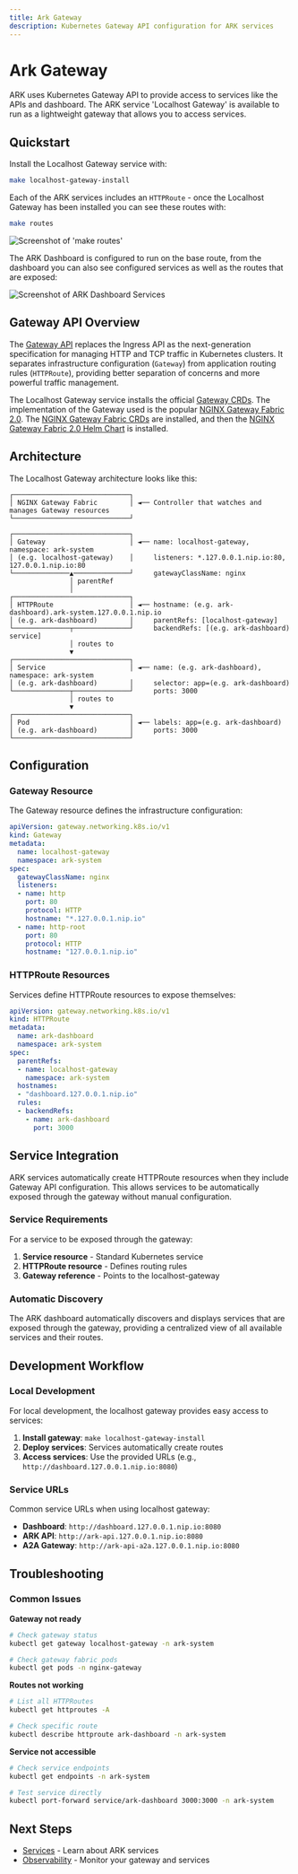 ```yaml
---
title: Ark Gateway
description: Kubernetes Gateway API configuration for ARK services
---
```


# Ark Gateway

ARK uses Kubernetes Gateway API to provide access to services like the APIs and dashboard. The ARK service 'Localhost Gateway' is available to run as a lightweight gateway that allows you to access services.

## Quickstart

Install the Localhost Gateway service with:

```bash
make localhost-gateway-install
```

Each of the ARK services includes an `HTTPRoute` - once the Localhost Gateway has been installed you can see these routes with:

```bash
make routes
```

![Screenshot of 'make routes'](./images/make-routes.png)

The ARK Dashboard is configured to run on the base route, from the dashboard you can also see configured services as well as the routes that are exposed:

![Screenshot of ARK Dashboard Services](./images/ark-dashboard-services.png)

## Gateway API Overview

The [Gateway API](https://gateway-api.sigs.k8s.io/) replaces the Ingress API as the next-generation specification for managing HTTP and TCP traffic in Kubernetes clusters. It separates infrastructure configuration (`Gateway`) from application routing rules (`HTTPRoute`), providing better separation of concerns and more powerful traffic management.

The Localhost Gateway service installs the official [Gateway CRDs](https://gateway-api.sigs.k8s.io/guides/#installing-gateway-api). The implementation of the Gateway used is the popular [NGINX Gateway Fabric 2.0](https://docs.nginx.com/nginx-gateway-fabric/). The [NGINX Gateway Fabric CRDs](https://docs.nginx.com/nginx-gateway-fabric/installation/installing-ngf/manifests/) are installed, and then the [NGINX Gateway Fabric 2.0 Helm Chart](https://docs.nginx.com/nginx-gateway-fabric/install/helm/) is installed.

## Architecture

The Localhost Gateway architecture looks like this:

```
┌─────────────────────────────┐
│ NGINX Gateway Fabric        │ ◄── Controller that watches and manages Gateway resources
└─────────────────────────────┘

┌─────────────────────────────┐
│ Gateway                     │ ◄── name: localhost-gateway, namespace: ark-system
│ (e.g. localhost-gateway)    │     listeners: *.127.0.0.1.nip.io:80, 127.0.0.1.nip.io:80
└──────────────▲──────────────┘     gatewayClassName: nginx
               │ parentRef
               │
┌─────────────────────────────┐
│ HTTPRoute                   │ ◄── hostname: (e.g. ark-dashboard).ark-system.127.0.0.1.nip.io
│ (e.g. ark-dashboard)        │     parentRefs: [localhost-gateway]
└──────────────┬──────────────┘     backendRefs: [(e.g. ark-dashboard) service]
               │ routes to
               ▼
┌─────────────────────────────┐
│ Service                     │ ◄── name: (e.g. ark-dashboard), namespace: ark-system
│ (e.g. ark-dashboard)        │     selector: app=(e.g. ark-dashboard)
└──────────────┬──────────────┘     ports: 3000
               │ routes to
               ▼
┌─────────────────────────────┐
│ Pod                         │ ◄── labels: app=(e.g. ark-dashboard)
│ (e.g. ark-dashboard)        │     ports: 3000
└─────────────────────────────┘
```

## Configuration

### Gateway Resource

The Gateway resource defines the infrastructure configuration:

```yaml
apiVersion: gateway.networking.k8s.io/v1
kind: Gateway
metadata:
  name: localhost-gateway
  namespace: ark-system
spec:
  gatewayClassName: nginx
  listeners:
  - name: http
    port: 80
    protocol: HTTP
    hostname: "*.127.0.0.1.nip.io"
  - name: http-root
    port: 80
    protocol: HTTP
    hostname: "127.0.0.1.nip.io"
```

### HTTPRoute Resources

Services define HTTPRoute resources to expose themselves:

```yaml
apiVersion: gateway.networking.k8s.io/v1
kind: HTTPRoute
metadata:
  name: ark-dashboard
  namespace: ark-system
spec:
  parentRefs:
  - name: localhost-gateway
    namespace: ark-system
  hostnames:
  - "dashboard.127.0.0.1.nip.io"
  rules:
  - backendRefs:
    - name: ark-dashboard
      port: 3000
```

## Service Integration

ARK services automatically create HTTPRoute resources when they include Gateway API configuration. This allows services to be automatically exposed through the gateway without manual configuration.

### Service Requirements

For a service to be exposed through the gateway:

1. **Service resource** - Standard Kubernetes service
2. **HTTPRoute resource** - Defines routing rules
3. **Gateway reference** - Points to the localhost-gateway

### Automatic Discovery

The ARK dashboard automatically discovers and displays services that are exposed through the gateway, providing a centralized view of all available services and their routes.

## Development Workflow

### Local Development

For local development, the localhost gateway provides easy access to services:

1. **Install gateway**: `make localhost-gateway-install`
2. **Deploy services**: Services automatically create routes
3. **Access services**: Use the provided URLs (e.g., `http://dashboard.127.0.0.1.nip.io:8080`)

### Service URLs

Common service URLs when using localhost gateway:

- **Dashboard**: `http://dashboard.127.0.0.1.nip.io:8080`
- **ARK API**: `http://ark-api.127.0.0.1.nip.io:8080`
- **A2A Gateway**: `http://ark-api-a2a.127.0.0.1.nip.io:8080`

## Troubleshooting

### Common Issues

**Gateway not ready**
```bash
# Check gateway status
kubectl get gateway localhost-gateway -n ark-system

# Check gateway fabric pods
kubectl get pods -n nginx-gateway
```

**Routes not working**
```bash
# List all HTTPRoutes
kubectl get httproutes -A

# Check specific route
kubectl describe httproute ark-dashboard -n ark-system
```

**Service not accessible**
```bash
# Check service endpoints
kubectl get endpoints -n ark-system

# Test service directly
kubectl port-forward service/ark-dashboard 3000:3000 -n ark-system
```

## Next Steps

- [Services](/advanced-features/services) - Learn about ARK services
- [Observability](/advanced-features/observability) - Monitor your gateway and services
